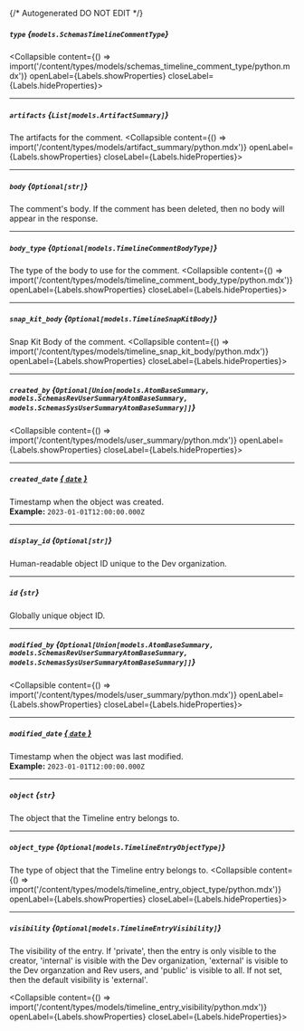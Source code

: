 {/* Autogenerated DO NOT EDIT  */}

##### `type` *{`models.SchemasTimelineCommentType`}*
<Collapsible content={() => import('/content/types/models/schemas_timeline_comment_type/python.mdx')} openLabel={Labels.showProperties} closeLabel={Labels.hideProperties}>
</Collapsible>

---
##### `artifacts` *{`List[models.ArtifactSummary]`}*
The artifacts for the comment.
<Collapsible content={() => import('/content/types/models/artifact_summary/python.mdx')} openLabel={Labels.showProperties} closeLabel={Labels.hideProperties}>
</Collapsible>

---
##### `body` *{`Optional[str]`}*
The comment's body. If the comment has been deleted, then no body
will appear in the response.


---
##### `body_type` *{`Optional[models.TimelineCommentBodyType]`}*
The type of the body to use for the comment.
<Collapsible content={() => import('/content/types/models/timeline_comment_body_type/python.mdx')} openLabel={Labels.showProperties} closeLabel={Labels.hideProperties}>
</Collapsible>

---
##### `snap_kit_body` *{`Optional[models.TimelineSnapKitBody]`}*
Snap Kit Body of the comment.
<Collapsible content={() => import('/content/types/models/timeline_snap_kit_body/python.mdx')} openLabel={Labels.showProperties} closeLabel={Labels.hideProperties}>
</Collapsible>

---
##### `created_by` *{`Optional[Union[models.AtomBaseSummary, models.SchemasRevUserSummaryAtomBaseSummary, models.SchemasSysUserSummaryAtomBaseSummary]]`}*
<Collapsible content={() => import('/content/types/models/user_summary/python.mdx')} openLabel={Labels.showProperties} closeLabel={Labels.hideProperties}>
</Collapsible>

---
##### `created_date` [*{ `date` }*](https://docs.python.org/3/library/datetime.html#date-objects)
Timestamp when the object was created.
<br/>
**Example:** `2023-01-01T12:00:00.000Z`

---
##### `display_id` *{`Optional[str]`}*
Human\-readable object ID unique to the Dev organization.

---
##### `id` *{`str`}*
Globally unique object ID.

---
##### `modified_by` *{`Optional[Union[models.AtomBaseSummary, models.SchemasRevUserSummaryAtomBaseSummary, models.SchemasSysUserSummaryAtomBaseSummary]]`}*
<Collapsible content={() => import('/content/types/models/user_summary/python.mdx')} openLabel={Labels.showProperties} closeLabel={Labels.hideProperties}>
</Collapsible>

---
##### `modified_date` [*{ `date` }*](https://docs.python.org/3/library/datetime.html#date-objects)
Timestamp when the object was last modified.
<br/>
**Example:** `2023-01-01T12:00:00.000Z`

---
##### `object` *{`str`}*
The object that the Timeline entry belongs to.

---
##### `object_type` *{`Optional[models.TimelineEntryObjectType]`}*
The type of object that the Timeline entry belongs to.
<Collapsible content={() => import('/content/types/models/timeline_entry_object_type/python.mdx')} openLabel={Labels.showProperties} closeLabel={Labels.hideProperties}>
</Collapsible>

---
##### `visibility` *{`Optional[models.TimelineEntryVisibility]`}*
The visibility of the entry. If 'private', then the entry is only
visible to the creator, 'internal' is visible with the Dev
organization, 'external' is visible to the Dev organzation and Rev
users, and 'public' is visible to all. If not set, then the default
visibility is 'external'.

<Collapsible content={() => import('/content/types/models/timeline_entry_visibility/python.mdx')} openLabel={Labels.showProperties} closeLabel={Labels.hideProperties}>
</Collapsible>


